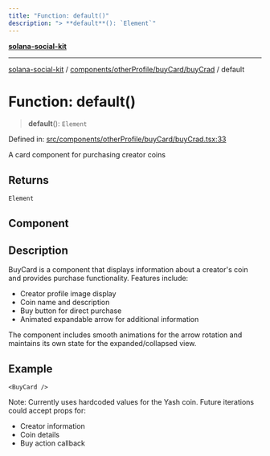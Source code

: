 ```yaml
---
title: "Function: default()"
description: "> **default**(): `Element`"
---
```


[**solana-social-kit**](../../../../../README.mdx)

***

[solana-social-kit](../../../../../README.mdx) / [components/otherProfile/buyCard/buyCrad](../README.mdx) / default

# Function: default()

> **default**(): `Element`

Defined in: [src/components/otherProfile/buyCard/buyCrad.tsx:33](https://github.com/SendArcade/solana-social-starter/blob/03568260ca96ed63f77049843c721de1cb011893/src/components/otherProfile/buyCard/buyCrad.tsx#L33)

A card component for purchasing creator coins

## Returns

`Element`

## Component

## Description

BuyCard is a component that displays information about a creator's coin
and provides purchase functionality. Features include:
- Creator profile image display
- Coin name and description
- Buy button for direct purchase
- Animated expandable arrow for additional information

The component includes smooth animations for the arrow rotation and
maintains its own state for the expanded/collapsed view.

## Example

```tsx
<BuyCard />
```

Note: Currently uses hardcoded values for the Yash coin.
Future iterations could accept props for:
- Creator information
- Coin details
- Buy action callback
